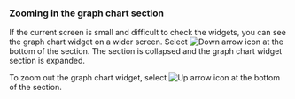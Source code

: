 ### Zooming in the graph chart section

<ImgLang img='db-common-folding-table.png' desc='Active session' />

If the current screen is small and difficult to check the widgets, you can see the graph chart widget on a wider screen. Select ![Down arrow icon](/img/ic-caret-down.svg) at the bottom of the <Cmdname sid="active_sessions" className="uitext" /> section. The <Cmdname sid="active_sessions" className="uitext" /> section is collapsed and the graph chart widget section is expanded.

To zoom out the graph chart widget, select ![Up arrow icon](/img/ic-caret-up.svg) at the bottom of the <Cmdname sid="active_sessions" className="uitext" /> section.
